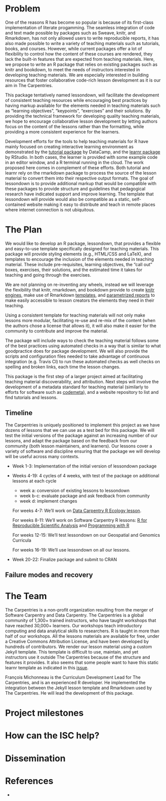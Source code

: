 

# Problem

One of the reasons R has become so popular is because of its first-class implementation of literate progamming. The seamless integration of code and text made possible by packages such as Sweave, knitr, and Rmarkdown, has not only allowed users to write reproducible reports, it has also made possible to write a variety of teaching materials such as tutorials, books, and courses. However, while current packages offer a lot of flexibility to control how the content of these courses are rendered, they lack the built-in features that are expected from teaching materials. Here, we propose to write an R package that relies on existing packages such as knitr and bookdown, to meet the needs of instructors interested in developing teaching materials. We are especially interested in building resources that foster collaborative code-rich lesson development as it is our aim in The Carpentries.

This package tentatively named lessondown, will facilitate the development of consistent teaching resources while encouraging best practices by having markup available for the elements needed in teaching materials such as "learning objectives", "keypoints", "exercises" and their solutions. By providing the technical framework for developing quality teaching materials, we hope to encourage collaborative lesson development by letting authors focus on the content of the lessons rather than the formatting, while providing a more consistent experience for the learners.

Development efforts for the tools to help teaching materials for R have mainly focused on creating interactive learning environment as demonstrated by the [tutorial package](https://github.com/datacamp/tutorial) by DataCamp, and the [learnr package](https://github.com/rstudio/learnr) by RStudio. In both cases, the learner is provided with some example code in an editor window, and a R terminal running in the cloud. The work proposed here comes in complement of these efforts. Both tutorial and learnr rely on the rmarkdown package to process the source of the lesson material to convert them into their respective output formats. The goal of lessondown is to provide additional markup that would be compatible with these packages to provide structure and guidelines that pedagogical research have indicated support and improve learning. The template that lessondown will provide would also be compatible as a static, self-contained website making it easy to distribute and teach in remote places where internet connection is not ubiquitous. 



# The Plan

We would like to develop an R package, lessondown, that provides a flexible and easy-to-use template specifically designed for teaching materials. This package will provide styling elements (e.g., HTML/CSS and LaTeX), and templates to encourage the inclusion of the elements needed in teaching material. These include pre-requisites, learning objectives, the "call out" boxes, exercises, their solutions, and the estimated time it takes for teaching and going through the exercises.

We are not planning on re-inventing any wheels, instead we will leverage the flexibility that knitr, rmarkdown, and bookdown provide to create [knitr engines](https://yihui.name/knitr/demo/engines/), make use of Rmarkdown [templates](https://rmarkdown.rstudio.com/developer_document_templates.html), and [parametrized reports](https://rmarkdown.rstudio.com/developer_parameterized_reports.html) to make easily accessible to lesson creators the elements they need in their teaching.

Using a consistent template for teaching materials will not only make lessons more modular, facilitating re-use and re-mix of the content (when the authors chose a license that allows it), it will also make it easier for the community to contribute and improve the material.

The package will include ways to check the teaching material follows some of the best practices using automated checks in a way that is similar to what goodpractice does for package development. We will also provide the scripts and configuration files needed to take advantage of continuous integration (e.g. Travis CI) to run these automated checks as well checks on spelling and broken links, each time the lesson changes.

This package is the first step of a larger project aimed at facilitating teaching material discoverability, and attribution. Next steps will involve the development of a metadata standard for teaching material (similarly to efforts for software such as [codemeta](https://codemeta.github.io)), and a website repository to list and find tutorials and lessons.

## Timeline

The Carpentries is uniquely positioned to implement this project as we have dozens of lessons that we can use as a test bed for this package. We will test the initial versions of the package against an increasing number of our lessons, and adapt the package based on the feedback from our community (both lesson maintainers, and learners). Our lessons cover a variety of software and discipline ensuring that the package we will develop will be useful across many contexts.

* Week 1-3: Implementation of the initial version of lessondown package
* Weeks 4-19: 4 cycles of 4 weeks, with test of the package on additional lessons at each cycle
  - week a: conversion of existing lessons to lessondown
  - week b-c: evaluate package and ask feedback from community
  - week d: implement changes
  
  For weeks 4-7: We'll work on [Data Carpentry R Ecology lesson](http://www.datacarpentry.org/R-ecology-lesson).
  
  For weeks 8-11: We'll work on Software Carpentry R lessons: [R for Reproducible Scientific Analysis](http://swcarpentry.github.io/r-novice-gapminder/) and [Programming with R](http://swcarpentry.github.io/r-novice-inflammation/)
  
  For weeks 12-15: We'll test lessondown on our Geospatial and Genomics Curricula
  
  For weeks 16-19: We'll use lessondown on all our lessons.
  
* Week 20-22: Finalize package and submit to CRAN


## Failure modes and recovery

# The Team

The Carpentries is a non-profit organization resulting from the merger of Software Carpentry and Data Carpentry. The Carpentries is a global community of 1,300+ trained instructors, who have taught workshops that have reached 30,000+ learners. Our workshops teach introductory computing and data analytical skills to researchers. R is taught in more than half of our workshops. All the lessons materials are available for free, under a Creative Commons Attribution License, and have been developed by hundreds of contributors. We render our lesson material using a custom Jekyll template. This template is difficult to use, maintain, and yet instructors use it outside The Carpentries because of the structure and features it provides. It also seems that some people want to have this static learnr template as indicated in this [issue](https://github.com/rstudio/learnr/issues/114).

François Michonneau is the Curriculum Development Lead for The Carpentries, and is an experienced R developer. He implemented the integration between the Jekyll lesson template and Rmarkdown used by The Carpentries. He will lead the development of this package.

# Project milestones

# How can the ISC help?

# Dissemination

# References

* 

